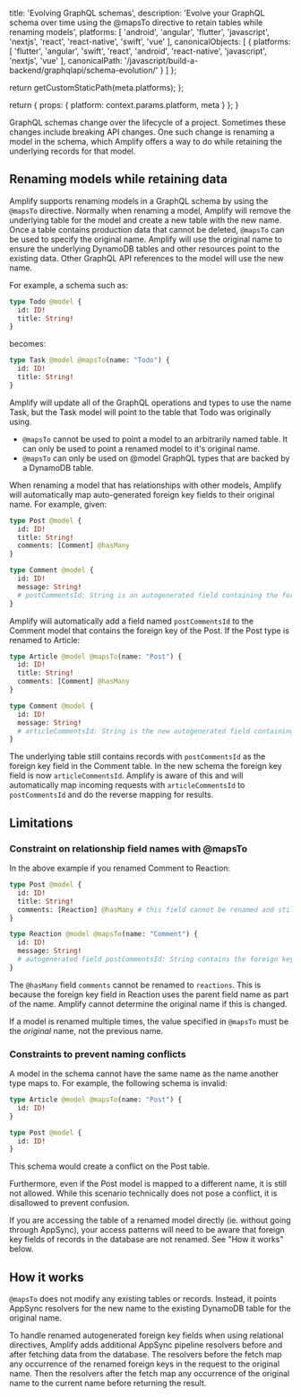                   
  title: 'Evolving GraphQL schemas',
  description: 'Evolve your GraphQL schema over time using the @mapsTo directive to retain tables while renaming models',
  platforms: [
    'android',
    'angular',
    'flutter',
    'javascript',
    'nextjs',
    'react',
    'react-native',
    'swift',
    'vue'
  ],
  canonicalObjects: [
    {
      platforms: [
        'flutter',
        'angular',
        'swift',
        'react',
        'android',
        'react-native',
        'javascript',
        'nextjs',
        'vue'
      ],
      canonicalPath: '/javascript/build-a-backend/graphqlapi/schema-evolution/'
    }
  ]
};

  return getCustomStaticPath(meta.platforms);
};

  return {
    props: {
      platform: context.params.platform,
      meta
    }
  };
}
          

GraphQL schemas change over the lifecycle of a project. Sometimes these changes include breaking API changes. One such change is renaming a model in the schema, which Amplify offers a way to do while retaining the underlying records for that model.

## Renaming models while retaining data

Amplify supports renaming models in a GraphQL schema by using the `@mapsTo` directive. 
Normally when renaming a model, Amplify will remove the underlying table for the model and create a new table with the new name. Once a table contains production data that cannot be deleted, `@mapsTo` can be used to specify the original name. Amplify will use the original name to ensure the underlying DynamoDB tables and other resources point to the existing data.
Other GraphQL API references to the model will use the new name.

For example, a schema such as:
```graphql
type Todo @model {
  id: ID!
  title: String!
}
```
becomes:
```graphql
type Task @model @mapsTo(name: "Todo") {
  id: ID!
  title: String!
}
```
Amplify will update all of the GraphQL operations and types to use the name Task, but the Task model will point to the table that Todo was originally using.

<Callout>

- `@mapsTo` cannot be used to point a model to an arbitrarily named table. It can only be used to point a renamed model to it's original name.
- `@mapsTo` can only be used on @model GraphQL types that are backed by a DynamoDB table.

</Callout>

When renaming a model that has relationships with other models, Amplify will automatically map auto-generated foreign key fields to their original name. For example, given:

```graphql
type Post @model {
  id: ID!
  title: String!
  comments: [Comment] @hasMany
}

type Comment @model {
  id: ID!
  message: String!
  # postCommentsId: String is an autogenerated field containing the foreign key
}
```
Amplify will automatically add a field named `postCommentsId` to the Comment model that contains the foreign key of the Post. If the Post type is renamed to Article:

```graphql
type Article @model @mapsTo(name: "Post") {
  id: ID!
  title: String!
  comments: [Comment] @hasMany
}

type Comment @model {
  id: ID!
  message: String!
  # articleCommentsId: String is the new autogenerated field containing the foreign key
}
```
The underlying table still contains records with `postCommentsId` as the foreign key field in the Comment table. In the new schema the foreign key field is now `articleCommentsId`.
Amplify is aware of this and will automatically map incoming requests with `articleCommentsId` to `postCommentsId` and do the reverse mapping for results.

## Limitations 

### Constraint on relationship field names with @mapsTo

In the above example if you renamed Comment to Reaction:
```graphql
type Post @model {
  id: ID!
  title: String!
  comments: [Reaction] @hasMany # this field cannot be renamed and still access existing relationship data
}

type Reaction @model @mapsTo(name: "Comment") {
  id: ID!
  message: String!
  # autogenerated field postCommentsId: String contains the foreign key
}
```
The `@hasMany` field `comments` cannot be renamed to `reactions`. This is because the foreign key field in Reaction uses the parent field name as part of the name. Amplify cannot determine the original name if this is changed.

If a model is renamed multiple times, the value specified in `@mapsTo` must be the _original_ name, not the previous name.

### Constraints to prevent naming conflicts

A model in the schema cannot have the same name as the name another type maps to. For example, the following schema is invalid:
```graphql
type Article @model @mapsTo(name: "Post") {
  id: ID!
}

type Post @model {
  id: ID!
}
```
This schema would create a conflict on the Post table.

Furthermore, even if the Post model is mapped to a different name, it is still not allowed. While this scenario technically does not pose a conflict, it is disallowed to prevent confusion.

If you are accessing the table of a renamed model directly (ie. without going through AppSync), your access patterns will need to be aware that foreign key fields of records in the database are not renamed. See "How it works" below.

## How it works
`@mapsTo` does not modify any existing tables or records. Instead, it points AppSync resolvers for the new name to the existing DynamoDB table for the original name.

To handle renamed autogenerated foreign key fields when using relational directives, Amplify adds additional AppSync pipeline resolvers before and after fetching data from the database.
The resolvers before the fetch map any occurrence of the renamed foreign keys in the request to the original name. Then the resolvers after the fetch map any occurrence of the original name to the current name before returning the result.
